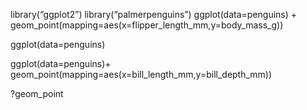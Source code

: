 library("ggplot2")
library("palmerpenguins")
ggplot(data=penguins) + geom_point(mapping=aes(x=flipper_length_mm,y=body_mass_g))

ggplot(data=penguins)

ggplot(data=penguins)+
  geom_point(mapping=aes(x=bill_length_mm,y=bill_depth_mm))

?geom_point
  